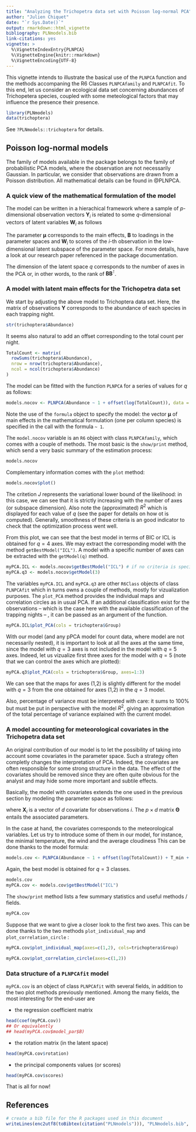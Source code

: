 ```yaml
---
title: "Analyzing the Trichopetra data set with Poisson log-normal PCA"
author: "Julien Chiquet"
date: "`r Sys.Date()`"
output: rmarkdown::html_vignette
bibliography: PLNmodels.bib
link-citations: yes
vignette: >
  %\VignetteIndexEntry{PLNPCA}
  %\VignetteEngine{knitr::rmarkdown}
  %\VignetteEncoding{UTF-8}
---
```


This vignette intends to illustrate the basical use of the `PLNPCA` function and the methods accompaning the R6 Classes `PLNPCAfamily` and `PLNPCAfit`. To this end, let us consider an ecological data set concerning abundances of Trichopetera species, coupled with some meteological factors that may influence the presence their presence.

```r
library(PLNmodels)
data(trichoptera)
```

See `?PLNmodels::trichoptera` for details. 

## Poisson log-normal models

The family of models available in the package belongs to the family of probabilistic PCA models, where the observation are not necessarily Gaussian.  In particular, we consider that observations are drawn from a Poisson distribution. All mathematical details can be found in @PLNPCA.

### A quick view of the mathematical formulation of the model

The model can be written in a hierachical framework where a sample of $p$-dimensional observation vectors $\mathbf{Y}_i$ is related to some  $q$-dimensional vectors of latent variables $\mathbf{W}_i$ as follows
\begin{equation} 
  \label{eq:pca-model}
  \begin{array}{rcl}
    \text{latent space }  & \mathbf{W}_i \quad \text{i.i.d.} & \mathbf{W}_i \sim      \mathcal{N}(\mathbf{0}_q, \mathbf{I}_q)  \\
\text{parameter space } &   \mathbf{Z}_i = {\boldsymbol\mu} + \mathbf{B}^\top \mathbf{W}_i & \\
  \text{observation space } &  Y_{ij} | Z_{ij} \quad \text{indep.} & Y_{ij} | Z_{ij} \sim \mathcal{P}\left(\exp\{Z_{ij}\}\right)
  \end{array}
\end{equation}

The parameter ${\boldsymbol\mu}$ corresponds to the main effects, $\mathbf{B}$ to \emph{rescaled} loadings in the parameter spaces and $\mathbf{W}_i$ to scores of the $i$-th observation in the low-dimensional latent subspace of the parameter space. For more details, have a look at our research paper referenced in the package documentation.

The dimension of the latent space $q$ corresponds to the number of axes in the PCA or, in other words, to the rank of $\mathbf{B}\mathbf{B}^\intercal$.

### A model with latent main effects for the Trichopetra data set

We start by adjusting the above model to Trichoptera data set. Here, the matrix of observations $\mathbf{Y}$ corresponds to the abundance of each species in each trapping night.

```r
str(trichoptera$Abundance)
```

It seems also natural to add an offset corresponding to the total count per night.
```r
TotalCount <- matrix(
  rowSums(trichoptera$Abundance),
  nrow = nrow(trichoptera$Abundance),
  ncol = ncol(trichoptera$Abundance)
)
```

The model can be fitted with the function `PLNPCA` for a series of values for $q$ as follows:

```r
models.nocov <- PLNPCA(Abundance ~ 1 + offset(log(TotalCount)), data = trichoptera, ranks = 1:5)
```

Note the use of the `formula` object to specify the model: the vector $\boldsymbol\mu$ of main effects in the mathematical formulation (one per column species) is specified in the call with the formula `~ 1`.

The `model.nocov` variable is an `R6` object with class `PLNPCAfamily`, which comes with a couple of methods. The most basic is the `show/print` method, which send a very basic summary of the estimation process:

```r
models.nocov
```
Complementary information comes with the `plot` method:
```r
models.nocov$plot()
```

The critetion $J$ represents the variational lower bound of the likelihood: in this case, we can see that it is strictly increasing with the number of axes (or subspace dimension). Also note the (approximated) $R^2$ which is displayed for each value of $q$ (see the paper for details on how ot is computed). Generally, smoothness of these criteria is an good indicator to check that the optimization process went well.

From this plot, we can see that the best model in terms of BIC or ICL is obtained for $q=4$ axes. We may extract the corresponding model with the method `getBestModel("ICL")`. A model with a specific number of axes can be extracted with the `getModel(q)` method. 

```r
myPCA.ICL <- models.nocov$getBestModel("ICL") # if no criteria is specified, the best BIC is used
myPCA.q3 <- models.nocov$getModel(3) 
```

The variables `myPCA.ICL` and `myPCA.q3` are other `R6Class` objects of class `PLNPCAfit` which in turns owns a couple of methods, mostly for vizualization purposes. The `plot_PCA` method provides the individual maps and correlation circles as in usual PCA. If an additional classification exist for the observations -- which is the case here with the available classification of the trapping nights -- , it can be passed as an argument of the function.

```r
myPCA.ICL$plot_PCA(cols = trichoptera$Group)
```

With our model (and any pPCA model for count data, where model are not necessarily nested), it is important to look at all the axes at the same time, since the model with $q=3$ axes is not included in the model with $q=5$ axes. Indeed, let us vizualize first three axes for the model with $q=5$ (note that we can control the axes which are plotted):

```r
myPCA.q3$plot_PCA(cols = trichoptera$Group, axes=1:3)
```

We can see that the maps for axes (1,2) is slightly different for the model with $q=3$ from the one obtained for axes (1,2) in the $q=3$ model. 

Also, percentage of variance must be interpreted with care: it sums to 100% but must be put in perspective with the model $R^2$, giving an approximation of the total percentage of variance explained with the current model.

### A model accounting for meteorological covariates in the Trichopetra data set

An original contribution of our model is to let the possibility of taking into account some covariates in the parameter space. Such a strategy often completly changes the interpretation of PCA. Indeed, the covariates are often responsible for some strong structure in the data. The effect of the covariates should be removed since they are often quite obvious for the analyst and may hide some more important and subtile effects.

Basically, the model with covariates extends the one used in the previous section by modeling the parameter space as follows:

\begin{equation} 
  \mathbf{Z}_i = {\boldsymbol\mu} + {\boldsymbol\Theta} \mathbf{X}_i^\intercal +    \mathbf{B}^\top \mathbf{W}_i, \qquad \mathbf{Z}_i \sim \mathcal{N}({\boldsymbol\mu} + {\boldsymbol\Theta} \mathbf{X}_i^\intercal, \mathbf{B}\mathbf{B}^\top),
\end{equation}

where $\mathbf{X}_i$ is a vector of $d$ covariate for observations $i$. The $p \times d$ matrix  $\boldsymbol\Theta$ entails the associated parameters.

In the case at hand, the covariates corresponds to the meteorological variables. Let us try to introduce some of them in our model, for instance, the minimal temperature, the wind and the average cloudiness This can be done thanks to the model formula:
```r
models.cov <- PLNPCA(Abundance ~ 1 + offset(log(TotalCount)) + T_min + Wind + Cloudiness_average, data = trichoptera, ranks = 1:5)
```

Again, the best model is obtained for $q=3$ classes.

```r
models.cov
myPCA.cov <- models.cov$getBestModel("ICL")
```

The `show/print` method lists a few summary statistics and useful methods / fields.
```r
myPCA.cov
```


Suppose that we want to give a closer look to the first two axes. This can be done thanks to the two methods `plot_individual_map` and `plot_correlation_circle` :

```r
myPCA.cov$plot_individual_map(axes=c(1,2), cols=trichoptera$Group)
```

```r
myPCA.cov$plot_correlation_circle(axes=c(1,2))
```

### Data structure of a `PLNPCAfit` model

`myPCA.cov` is an object of class `PLNPCAfit` with several fields, in addition to the two plot methods previously mentioned. Among the many fields, the most interesting for the end-user are 

- the regression coefficient matrix
```r
head(coef(myPCA.cov))
## Or equivalently
## head(myPCA.cov$model_par$B)
```
- the rotation matrix (in the latent space)
```r
head(myPCA.cov$rotation)
```
- the principal components values (or scores)
```r
head(myPCA.cov$scores)
```

That is all for now!

## References

```r
# create a bib file for the R packages used in this document
writeLines(enc2utf8(toBibtex(citation("PLNmodels"))), "PLNmodels.bib", useBytes = TRUE)
```
